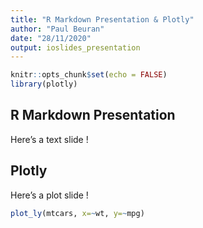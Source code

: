```yaml
---
title: "R Markdown Presentation & Plotly"
author: "Paul Beuran"
date: "28/11/2020"
output: ioslides_presentation
---
```


```r
knitr::opts_chunk$set(echo = FALSE)
library(plotly)
```

## R Markdown Presentation

Here's a text slide !

## Plotly

Here's a plot slide !

```r
plot_ly(mtcars, x=~wt, y=~mpg)
```